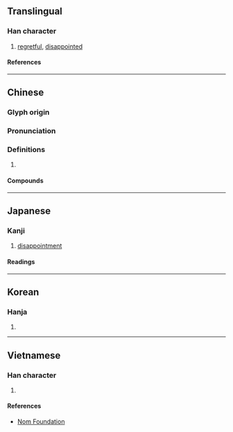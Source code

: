 {{also|怃}}
{{character info}}
==Translingual==

===Han character===
{{Han char|rn=61|rad=心|as=12|sn=15|four=98031|canj=POTF|ids=⿰忄無}}

# [[regretful]], [[disappointed]]

====References====
{{Han ref|kx=0404.010|dkj=11259|dj=0744.080|hdz=42355.010|uh=61AE}}

----

==Chinese==
{{zh-forms|s=怃}}

===Glyph origin===
{{Han etym}}

===Pronunciation===
{{zh-pron
|m=wǔ
|c=mou5
|mc=y
|oc=y
|cat=
}}

===Definitions===
{{zh-hanzi}}

# {{rfdef|zh}}

====Compounds====
{{zh-der|憮然}}

----

==Japanese==

===Kanji===
{{ja-kanji|grade=|rs=心12}}

# [[disappointment]]

====Readings====
{{ja-readings
|goon=む
|kanon=ぶ
|kun=いつくし-む
}}

----

==Korean==

===Hanja===
{{ko-hanja|무}}

# {{rfdef|ko|sort=心12}}

----

==Vietnamese==

===Han character===
{{vi-readings|rs=心12|reading=[[nhàm]], [[vũ]]}}

# {{rfdef|vi|sort=心12}}

====References====
* [http://nomfoundation.org/common/nom_details.php?codepoint=61ae Nom Foundation]